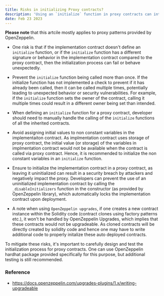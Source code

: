 ```yaml
---
title: Risks in initializing Proxy contracts?
description: 'Using an `initialize` function in proxy contracts can introduce risks if its not implemented correctly'
date: Feb 23 2023
---
```


<b>Please note</b> that this artcile mostly applies to proxy patterns provided by
OpenZeppelin.

- One risk is that if the implementation contract doesn't define an `initialize` function, or if the `initialize` function has a different signature or behavior in the implementation contract compared to the proxy contract, then the initialization process can fail or behave unexpectedly.

- Prevent the `initialize` function being called more than once. If the initialize function has not implemented a check to prevent if it has already been called, then it can be called multiple times, potentially leading to unexpected behavior or security vulnerabilities.
  For example, if the `initialize` function sets the owner of the contract, calling it multiple times could result in a different owner being set than intended.

- When defining an `initialize` function for a proxy contract, developer should need to manually handle the calling of the `initialize` functions of all the inherited contracts.

- Avoid assigning initial values to non constant variables in the implementaiton contract. As implmentation contract uses storage of proxy contract, the initial value (or storage) of the variables in implmentation contract would not be available when the contract is called via proxy contract. Hence, it is recommended to initialize the non constant variables in an `initialize` function.

- Ensure to initialize the implementation contract in a proxy contract, as leaving it uninitialized can result in a security breach by attackers and negatively impact the proxy. Developers can prevent the use of an uninitialized implementation contract by calling the `_disableInitializers` function in the constructor (as provided by OpenZeppelin library), which automatically locks the implementation contract upon deployment.

- A note when using `OpenZeppelin upgrades`, if one creates a new contract instance within the Solidity code (contract clones using factory patterns etc.), it won't be handled by OpenZeppelin Upgrades, which implies that these contracts would not be upgradeable. As cloned contracts will be directly created by solidity code and hence one may have to write additional code to properly initalize these auto deployed contracts.

To mitigate these risks, it's important to carefully design and test the initialization process for proxy contracts. One can use OpenZeppelin hardhat package provided specifically for this purpose, but additional testing is still recommended.

### Reference

- https://docs.openzeppelin.com/upgrades-plugins/1.x/writing-upgradeable
